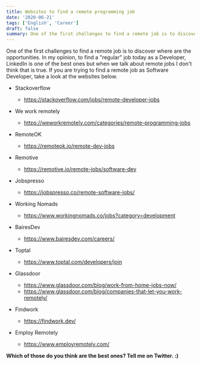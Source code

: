 ```yaml
---
title: Websites to find a remote programming job
date: '2020-06-21'
tags: ['English', 'Career']
draft: false
summary: One of the first challenges to find a remote job is to discover where are the opportunities. In my opinion, to find a "regular" job today as a Developer, LinkedIn is one of the best ones but when we talk about remote jobs I don't think that is true.
---
```


One of the first challenges to find a remote job is to discover where are the opportunities. In my opinion, to find a "regular" job today as a Developer, LinkedIn is one of the best ones but when we talk about remote jobs I don't think that is true.
If you are trying to find a remote job as Software Developer, take a look at the websites below.

- Stackoverflow
  - https://stackoverflow.com/jobs/remote-developer-jobs

- We work remotely
  - https://weworkremotely.com/categories/remote-programming-jobs

- RemoteOK
  - https://remoteok.io/remote-dev-jobs

- Remotive
  - https://remotive.io/remote-jobs/software-dev

- Jobspresso
  - https://jobspresso.co/remote-software-jobs/

- Working Nomads
  - https://www.workingnomads.co/jobs?category=development

- BairesDev
  - https://www.bairesdev.com/careers/

- Toptal
  - https://www.toptal.com/developers/join

- Glassdoor
  - https://www.glassdoor.com/blog/work-from-home-jobs-now/
  - https://www.glassdoor.com/blog/companies-that-let-you-work-remotely/

- Findwork
  - https://findwork.dev/

- Employ Remotely
  - https://www.employremotely.com/

**Which of those do you think are the best ones? Tell me on Twitter. :)**
